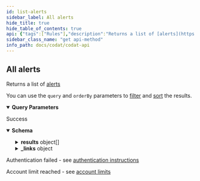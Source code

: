 ```yaml
---
id: list-alerts
sidebar_label: All alerts
hide_title: true
hide_table_of_contents: true
api: {"tags":["Rules"],"description":"Returns a list of [alerts](https://docs.codat.io/docs/core-rules)\r\n\r\nYou can use the `query` and `orderBy` parameters to [filter](https://docs.codat.io/docs/querying-1) and [sort](https://docs.codat.io/docs/ordering-results-1) the results.","operationId":"ListAlerts","parameters":[{"name":"companyId","in":"query","schema":{"type":"string","format":"uuid"}},{"name":"page","in":"query","schema":{"type":"integer","format":"int32","default":1}},{"name":"pageSize","in":"query","schema":{"type":"integer","format":"int32"}}],"responses":{"200":{"description":"Success","content":{"application/json":{"schema":{"type":"object","properties":{"results":{"type":"array","items":{"type":"object","properties":{"id":{"type":"string","format":"uuid"},"ruleId":{"type":"string","format":"uuid"},"companyId":{"type":"string","format":"uuid"},"raisedOnUtc":{"type":"string","format":"date-time"},"resolvedOnUtc":{"type":"string","format":"date-time","nullable":true},"data":{"nullable":true}},"additionalProperties":false},"nullable":true},"pageNumber":{"type":"integer","format":"int32"},"pageSize":{"type":"integer","format":"int32"},"totalResults":{"type":"integer","format":"int32"},"_links":{"type":"object","properties":{"self":{"type":"object","properties":{"href":{"type":"string","nullable":true}},"additionalProperties":false},"current":{"type":"object","properties":{"href":{"type":"string","nullable":true}},"additionalProperties":false},"next":{"type":"object","properties":{"href":{"type":"string","nullable":true}},"additionalProperties":false},"previous":{"type":"object","properties":{"href":{"type":"string","nullable":true}},"additionalProperties":false}},"additionalProperties":false}},"additionalProperties":false,"description":"Used to represent what can be returned by an endpoint that supports paging.\r\nUsable with the [ProducesResponseType] attribute on a controller action."}}}},"401":{"description":"Authentication failed - see [authentication instructions](https://docs.codat.io/docs/authentication-1)"},"402":{"description":"Account limit reached - see [account limits](https://docs.codat.io/docs/environments-1)"}},"method":"get","path":"/rules/alerts","servers":[{"url":"https://api.codat.io","description":"Codat API (Production)"}],"security":[{"AuthorizationHeader":[]}],"securitySchemes":{"AuthorizationHeader":{"type":"apiKey","description":"The word \"Basic\" followed by a space and your API Key, base64 encoded, which can be found [here](https://portal-integration.codat.io/#/profile)","name":"Authorization","in":"header"}},"info":{"title":"Codat API","description":"[What's changed in our Swagger](https://docs.codat.io/docs/new-swagger-ui)","version":"v1"},"postman":{"name":"All alerts","description":{"content":"Returns a list of [alerts](https://docs.codat.io/docs/core-rules)\r\n\r\nYou can use the `query` and `orderBy` parameters to [filter](https://docs.codat.io/docs/querying-1) and [sort](https://docs.codat.io/docs/ordering-results-1) the results.","type":"text/plain"},"url":{"path":["rules","alerts"],"host":["{{baseUrl}}"],"query":[{"disabled":false,"key":"companyId","value":""},{"disabled":false,"key":"page","value":""},{"disabled":false,"key":"pageSize","value":""}],"variable":[]},"header":[{"key":"Accept","value":"application/json"}],"method":"GET"}}
sidebar_class_name: "get api-method"
info_path: docs/codat/codat-api
---
```



## All alerts



Returns a list of [alerts](https://docs.codat.io/docs/core-rules)

You can use the `query` and `orderBy` parameters to [filter](https://docs.codat.io/docs/querying-1) and [sort](https://docs.codat.io/docs/ordering-results-1) the results.

<details style={{"marginBottom":"1rem"}} data-collapsed={false} open={true}><summary style={{}}><strong>Query Parameters</strong></summary><div><ul><ParamsItem className={"paramsItem"} param={{"name":"companyId","in":"query","schema":{"type":"string","format":"uuid"}}}></ParamsItem><ParamsItem className={"paramsItem"} param={{"name":"page","in":"query","schema":{"type":"integer","format":"int32","default":1}}}></ParamsItem><ParamsItem className={"paramsItem"} param={{"name":"pageSize","in":"query","schema":{"type":"integer","format":"int32"}}}></ParamsItem></ul></div></details><div><ApiTabs><TabItem label={"200"} value={"200"}><div>

Success

</div><div><details style={{}} data-collapsed={false} open={true}><summary style={{"textAlign":"left"}}><strong>Schema</strong></summary><div style={{"textAlign":"left","marginLeft":"1rem"}}></div><ul style={{"marginLeft":"1rem"}}><SchemaItem collapsible={true} className={"schemaItem"}><details style={{}}><summary style={{}}><strong>results</strong><span style={{"opacity":"0.6"}}> object[]</span></summary><div style={{"marginLeft":"1rem"}}><SchemaItem collapsible={false} name={"id"} required={false} schemaDescription={undefined} schemaName={"uuid"} qualifierMessage={undefined}></SchemaItem><SchemaItem collapsible={false} name={"ruleId"} required={false} schemaDescription={undefined} schemaName={"uuid"} qualifierMessage={undefined}></SchemaItem><SchemaItem collapsible={false} name={"companyId"} required={false} schemaDescription={undefined} schemaName={"uuid"} qualifierMessage={undefined}></SchemaItem><SchemaItem collapsible={false} name={"raisedOnUtc"} required={false} schemaDescription={undefined} schemaName={"date-time"} qualifierMessage={undefined}></SchemaItem><SchemaItem collapsible={false} name={"resolvedOnUtc"} required={false} schemaDescription={undefined} schemaName={"date-time"} qualifierMessage={undefined}></SchemaItem><SchemaItem collapsible={false} name={"data"} required={false} schemaDescription={undefined} schemaName={""} qualifierMessage={undefined}></SchemaItem></div></details></SchemaItem><SchemaItem collapsible={false} name={"pageNumber"} required={false} schemaDescription={undefined} schemaName={"int32"} qualifierMessage={undefined}></SchemaItem><SchemaItem collapsible={false} name={"pageSize"} required={false} schemaDescription={undefined} schemaName={"int32"} qualifierMessage={undefined}></SchemaItem><SchemaItem collapsible={false} name={"totalResults"} required={false} schemaDescription={undefined} schemaName={"int32"} qualifierMessage={undefined}></SchemaItem><SchemaItem collapsible={true} className={"schemaItem"}><details style={{}}><summary style={{}}><strong>_links</strong><span style={{"opacity":"0.6"}}> object</span></summary><div style={{"marginLeft":"1rem"}}><SchemaItem collapsible={true} className={"schemaItem"}><details style={{}}><summary style={{}}><strong>self</strong><span style={{"opacity":"0.6"}}> object</span></summary><div style={{"marginLeft":"1rem"}}><SchemaItem collapsible={false} name={"href"} required={false} schemaDescription={undefined} schemaName={"string"} qualifierMessage={undefined}></SchemaItem></div></details></SchemaItem><SchemaItem collapsible={true} className={"schemaItem"}><details style={{}}><summary style={{}}><strong>current</strong><span style={{"opacity":"0.6"}}> object</span></summary><div style={{"marginLeft":"1rem"}}><SchemaItem collapsible={false} name={"href"} required={false} schemaDescription={undefined} schemaName={"string"} qualifierMessage={undefined}></SchemaItem></div></details></SchemaItem><SchemaItem collapsible={true} className={"schemaItem"}><details style={{}}><summary style={{}}><strong>next</strong><span style={{"opacity":"0.6"}}> object</span></summary><div style={{"marginLeft":"1rem"}}><SchemaItem collapsible={false} name={"href"} required={false} schemaDescription={undefined} schemaName={"string"} qualifierMessage={undefined}></SchemaItem></div></details></SchemaItem><SchemaItem collapsible={true} className={"schemaItem"}><details style={{}}><summary style={{}}><strong>previous</strong><span style={{"opacity":"0.6"}}> object</span></summary><div style={{"marginLeft":"1rem"}}><SchemaItem collapsible={false} name={"href"} required={false} schemaDescription={undefined} schemaName={"string"} qualifierMessage={undefined}></SchemaItem></div></details></SchemaItem></div></details></SchemaItem></ul></details></div></TabItem><TabItem label={"401"} value={"401"}><div>

Authentication failed - see [authentication instructions](https://docs.codat.io/docs/authentication-1)

</div><div></div></TabItem><TabItem label={"402"} value={"402"}><div>

Account limit reached - see [account limits](https://docs.codat.io/docs/environments-1)

</div><div></div></TabItem></ApiTabs></div>
      